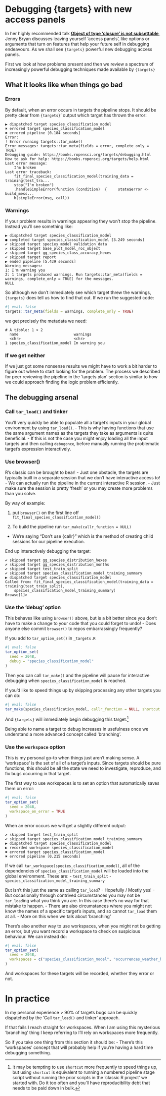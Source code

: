 # Debugging {targets} with new access panels

In her highly recommended talk [**Object of type 'closure' is not subsettable**](https://www.youtube.com/watch?v=vgYS-F8opgE), Jenny Bryan discusses
leaving yourself 'access panels', like options or arguments that turn on features that help your future self in debugging endeavours. As we shall see `{targets}` powerful new debugging access panels.

First we look at how problems present and then we review a spectrum of increasingly powerful debugging techniques made available by `{targets}`

## What it looks like when things go bad

### Errors

By default, when an error occurs in targets the pipeline stops. It should be pretty clear from `{targets}`' output which target has thrown the error:

```
▶ dispatched target species_classification_model
✖ errored target species_classification_model
✖ errored pipeline [0.184 seconds]
Error:
! Error running targets::tar_make()
Error messages: targets::tar_meta(fields = error, complete_only = TRUE)
Debugging guide: https://books.ropensci.org/targets/debugging.html
How to ask for help: https://books.ropensci.org/targets/help.html
Last error message:
    I'm broken
Last error traceback:
    fit_final_species_classification_model(training_data = training(test_tra...
    stop("I'm broken")
    .handleSimpleError(function (condition)  {     state$error <- build_mess...
    h(simpleError(msg, call))
```

### Warnings

If your problem results in warnings appearing they won't stop the pipeline. Instead you'll see something like:

```
▶ dispatched target species_classification_model
● completed target species_classification_model [3.249 seconds]
✔ skipped target species_model_validation_data
✔ skipped target base_plot_model_roc_object
✔ skipped target gg_species_class_accuracy_hexes
✔ skipped target report
▶ ended pipeline [5.439 seconds]
Warning messages:
1: I'm warning you
2: 1 targets produced warnings. Run targets::tar_meta(fields = warnings, complete_only = TRUE) for the messages.
NULL
```

So although we don't immediately see which target threw the warnings, `{targets}` does tell us how to find that out. If we run the suggested code:

```r
#| eval: false
targets::tar_meta(fields = warnings, complete_only = TRUE)
```

we get precisely the metadata we need:

```
# A tibble: 1 × 2
  name                         warnings
  <chr>                        <chr>
1 species_classification_model Im warning you
```

### If we get neither

If we just got some nonsense results we might have to work a bit harder to
figure out where to start looking for the problem. The process we described for
peer reviewing the pipeline in the 'targets plan' section is similar to how we could
approach finding the logic problem efficiently.

## The debugging arsenal

### Call `tar_load()` and tinker

You'll very quickly be able to populate all a target's inputs in your global environment by using `tar_load()`.
  - This is why having functions that use the same argument names as the targets they take as arguments is quite beneficial.
  - If this is not the case you might enjoy loading all the input targets and then calling `debugonce`, before manually running the problematic target's expression interactively.

### Use browser()

R's classic can be brought to bear!
  - Just one obstacle, the targets are typically built in a separate session that we don't have interactive access to!
  - We can actually run the pipeline in the current interactive R session.
    - Just make sure the session is pretty 'fresh' or you may create more problems than you solve.

By way of example:

1. put `browser()` on the first line off `fit_final_species_classification_model()`

2. To build the pipeline run `tar_make(callr_function = NULL)`
  - We're saying "Don't use {callr}" which is the method of creating child sessions for our pipeline execution.

End up interactively debugging the target:

```
✔ skipped target gg_species_distribution_hexes
✔ skipped target gg_species_distribution_months
✔ skipped target test_train_split
✔ skipped target species_classification_model_training_summary
▶ dispatched target species_classification_model
Called from: fit_final_species_classification_model(training_data = training(test_train_split),
    species_classification_model_training_summary)
Browse[1]>
```

### Use the 'debug' option

This behaves like using `browser()` above, but is a bit better since you don't have to make a change to your code that you could forget to undo!
  - Does anyone else commit `browser()` to repos embarrassingly frequently?

If you add to `tar_option_set()` in `_targets.R`

```r
#| eval: false
tar_option_set(
  seed = 2048,
  debug = "species_classification_model"
)

```

Then you can call `tar_make()` and the pipeline will pause for interactive debugging when `species_classification_model` is reached.

If you'd like to speed things up by skipping processing any other targets you can do:

```r
#| eval: false
tar_make(species_classification_model, callr_function = NULL, shortcut = TRUE)
```

And `{targets}` will immediately begin debugging this target.[^1]

[^1]: It may be tempting to use `shortcut` more frequently to speed things up, but using `shortcut` is equivalent to running a numbered pipeline stage script without running the prior scripts in the 'classic R project' we started with. Do it too often and you'll have reproducibility debt that needs to be paid down in bulk.

Being able to name a target to debug increases in usefulness once we understand a more advanced concept called 'branching'.

### Use the `workspace` option

This is my personal go-to when things just aren't making sense. A 'workspace' is
the set of all of a target's inputs. Since targets should be pure functions,
this should be all the state we need to investigate, reproduce, and fix bugs
occurring in that target.

The first way to use workspaces is to set an option that automatically saves them on error:

```r
#| eval: false
tar_option_set(
  seed = 2048,
  workspace_on_error = TRUE
)
```

When an error occurs we will get a slightly different output:

```
✔ skipped target test_train_split
✔ skipped target species_classification_model_training_summary
▶ dispatched target species_classification_model
▶ recorded workspace species_classification_model
✖ errored target species_classification_model
✖ errored pipeline [0.215 seconds]
```

If we call `tar_workspace(species_classification_model)`, all of the dependencies of `species_classification_model`
will be loaded into the global environment. These are:
  - `test_train_split`
  - `species_classification_model_training_summary`

But isn't this just the same as calling `tar_load`?
  - Hopefully / Mostly yes!
  - But occasionally through contrived circumstances you may not be `tar_load`ing what you think you are. In this case there's no way for that mistake to happen.
  - There are also circumstances where you might not know the names of a specific target's inputs, and so cannot `tar_load` them at all.
    - More on this when we talk about 'branching'

There's also another way to use workspaces, when you might not be getting an error, but you want record a workspace to check on suspicious behaviour. We can instead do:

```r
#| eval: false
tar_option_set(
  seed = 2048,
  workspaces = c("species_classification_model", "occurrences_weather_hexes")
)
```

And workspaces for these targets will be recorded, whether they error or not.

# In practice

In my personal experience > 90% of targets bugs can be quickly dispatched by the
'Call `tar_load()` and tinker' approach.

If that fails I reach straight for workspaces. When I am using this mysterious
'branching' thing I keep referring to I'll rely on workspaces more frequently.

So if you take one thing from this section it should be:
  - There's this 'workspaces' concept that will probably help if you're having a hard time debugging something.
